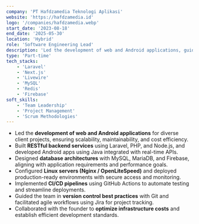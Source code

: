```yaml
---
company: 'PT Hafdzamedia Teknologi Aplikasi'
website: 'https://hafdzamedia.id'
logo: '/companies/hafdzamedia.webp'
start_date: '2023-08-18'
end_date: '2025-05-30'
location: 'Hybrid'
role: 'Software Engineering Lead'
description: 'Led the development of web and Android applications, guiding the team to deliver robust and cost-efficient digital products.'
type: 'Part-time'
tech_stacks:
    - 'Laravel'
    - 'Next.js'
    - 'Livewire'
    - 'MySQL'
    - 'Redis'
    - 'Firebase'
soft_skills:
    - 'Team Leadership'
    - 'Project Management'
    - 'Scrum Methodologies'
---
```


- Led the **development of web and Android applications** for diverse client projects, ensuring scalability, maintainability, and cost efficiency.
- Built **RESTful backend services** using Laravel, PHP, and Node.js, and developed Android apps using Java integrated with real-time APIs.
- Designed **database architectures** with MySQL, MariaDB, and Firebase, aligning with application requirements and performance goals.
- Configured **Linux servers (Nginx / OpenLiteSpeed)** and deployed production-ready environments with secure access and monitoring.
- Implemented **CI/CD pipelines** using GitHub Actions to automate testing and streamline deployments.
- Guided the team in **version control best practices** with Git and facilitated agile workflows using Jira for project tracking.
- Collaborated with the founder to **optimize infrastructure costs** and establish efficient development standards.
